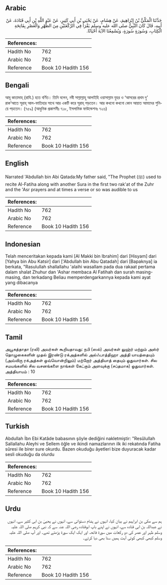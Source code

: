 ## Arabic


<div dir="rtl" lang="ar" style={{fontSize:'larger',backgroundColor:'#f8f9fa',padding:20}}>
حَدَّثَنَا الْمَكِّيُّ بْنُ إِبْرَاهِيمَ، عَنْ هِشَامٍ، عَنْ يَحْيَى بْنِ أَبِي كَثِيرٍ، عَنْ عَبْدِ اللَّهِ بْنِ أَبِي قَتَادَةَ، عَنْ أَبِيهِ، قَالَ كَانَ النَّبِيُّ صلى الله عليه وسلم يَقْرَأُ فِي الرَّكْعَتَيْنِ مِنَ الظُّهْرِ وَالْعَصْرِ بِفَاتِحَةِ الْكِتَابِ، وَسُورَةٍ سُورَةٍ، وَيُسْمِعُنَا الآيَةَ أَحْيَانًا‏.‏
</div>
<div style={{backgroundColor:'#f8f9fa',padding:20, marginBottom: 10}}><table> <thead> <tr> <th>References:</th> <th></th> </tr> </thead> <tbody><tr><td>Hadith No</td><td>762</td></tr><tr><td>Arabic No</td><td>762</td></tr><tr><td>Reference</td><td>Book 10 Hadith 156</td></tr></tbody></table></div>

## Bengali


<div dir="ltr" lang="bn" style={{fontSize:'larger',backgroundColor:'#f8f9fa',padding:20}}>
আবূ কাতাদাহ্ (রাযি.) হতে বর্ণিত। তিনি বলেন, নবী সাল্লাল্লাহু আলাইহি ওয়াসাল্লাম যুহর ও ‘আসরের প্রথম দু’ রাক‘আতে সূরাহ্ আল-ফাতিহার সাথে আর একটি করে সূরাহ্ পড়তেন। আর কখনো কখনো কোন আয়াত আমাদের শুনিয়ে পড়তেন। (৭৫৯) (আধুনিক প্রকাশনীঃ ৭১৮, ইসলামিক ফাউন্ডেশনঃ ৭২৬)
</div>
<div style={{backgroundColor:'#f8f9fa',padding:20, marginBottom: 10}}><table> <thead> <tr> <th>References:</th> <th></th> </tr> </thead> <tbody><tr><td>Hadith No</td><td>762</td></tr><tr><td>Arabic No</td><td>762</td></tr><tr><td>Reference</td><td>Book 10 Hadith 156</td></tr></tbody></table></div>

## English


<div dir="ltr" lang="en" style={{fontSize:'larger',backgroundColor:'#f8f9fa',padding:20}}>
Narrated 'Abdullah bin Abi Qatada:My father said, "The Prophet (ﷺ) used to recite Al-Fatiha along with another Sura in the first two rak'at of the Zuhr and the 'Asr prayers and at times a verse or so was audible to us
</div>
<div style={{backgroundColor:'#f8f9fa',padding:20, marginBottom: 10}}><table> <thead> <tr> <th>References:</th> <th></th> </tr> </thead> <tbody><tr><td>Hadith No</td><td>762</td></tr><tr><td>Arabic No</td><td>762</td></tr><tr><td>Reference</td><td>Book 10 Hadith 156</td></tr></tbody></table></div>

## Indonesian


<div dir="ltr" lang="id" style={{fontSize:'larger',backgroundColor:'#f8f9fa',padding:20}}>
Telah menceritakan kepada kami [Al Makki bin Ibrahim] dari [Hisyam] dari [Yahya bin Abu Katsir] dari ['Abdullah bin Abu Qatadah] dari [Bapaknya] ia berkata, "Rasulullah shallallahu 'alaihi wasallam pada dua rakaat pertama dalam shalat Zhuhur dan 'Ashar membaca Al Fatihah dan surah masing-masing, dan terkadang Beliau memperdengarkannya kepada kami ayat yang dibacanya
</div>
<div style={{backgroundColor:'#f8f9fa',padding:20, marginBottom: 10}}><table> <thead> <tr> <th>References:</th> <th></th> </tr> </thead> <tbody><tr><td>Hadith No</td><td>762</td></tr><tr><td>Arabic No</td><td>762</td></tr><tr><td>Reference</td><td>Book 10 Hadith 156</td></tr></tbody></table></div>

## Tamil


<div dir="ltr" lang="ta" style={{fontSize:'larger',backgroundColor:'#f8f9fa',padding:20}}>
அபூகத்தாதா (ரலி) அவர்கள் கூறியதாவது: நபி (ஸல்) அவர்கள் லுஹ்ர் மற்றும் அஸ்ர் தொழுகைகளின் முதல் இரண்டு ரக்அத்களில் அல்ஃபாத்திஹா அத்தி யாயத்தையும் (அவ்விரு ரக்அத்கள் ஒவ்வொன்றிலும்) மற்றோர் அத்தியாத் தையும் ஓதுவார்கள். சில சமயங்களில் சில வசனங்களை நாங்கள் கேட்கும் அளவுக்கு (சப்தமாக) ஓதுவார்கள். அத்தியாயம் : 10
</div>
<div style={{backgroundColor:'#f8f9fa',padding:20, marginBottom: 10}}><table> <thead> <tr> <th>References:</th> <th></th> </tr> </thead> <tbody><tr><td>Hadith No</td><td>762</td></tr><tr><td>Arabic No</td><td>762</td></tr><tr><td>Reference</td><td>Book 10 Hadith 156</td></tr></tbody></table></div>

## Turkish


<div dir="ltr" lang="tr" style={{fontSize:'larger',backgroundColor:'#f8f9fa',padding:20}}>
Abdullah İbn Ebi Katâde babasının şöyle dediğini nakletmiştir: "Resûlullah Sallallahu Aleyhi ve Sellem öğle ve ikindi namazlarının ilk iki rekatında Fatiha sûresi ile birer sure okurdu. Bazen okuduğu âyetleri bize duyuracak kadar sesli okuduğu da olurdu
</div>
<div style={{backgroundColor:'#f8f9fa',padding:20, marginBottom: 10}}><table> <thead> <tr> <th>References:</th> <th></th> </tr> </thead> <tbody><tr><td>Hadith No</td><td>762</td></tr><tr><td>Arabic No</td><td>762</td></tr><tr><td>Reference</td><td>Book 10 Hadith 156</td></tr></tbody></table></div>

## Urdu


<div dir="rtl" lang="ur" style={{fontSize:'larger',backgroundColor:'#f8f9fa',padding:20}}>
ہم سے مکی بن ابراہیم نے بیان کیا، انہوں نے ہشام دستوائی سے، انہوں نے یحییٰ بن ابی کثیر سے، انہوں نے عبداللہ بن ابی قتادہ سے، انہوں نے اپنے باپ ابوقتادہ رضی اللہ عنہ سے کہ نبی کریم صلی اللہ علیہ وسلم ظہر اور عصر کی دو رکعات میں سورۃ فاتحہ اور ایک ایک سورۃ پڑھتے تھے۔ اور آپ صلی اللہ علیہ وسلم کبھی کبھی کوئی آیت ہمیں سنا بھی دیا کرتے۔
</div>
<div style={{backgroundColor:'#f8f9fa',padding:20, marginBottom: 10}}><table> <thead> <tr> <th>References:</th> <th></th> </tr> </thead> <tbody><tr><td>Hadith No</td><td>762</td></tr><tr><td>Arabic No</td><td>762</td></tr><tr><td>Reference</td><td>Book 10 Hadith 156</td></tr></tbody></table></div>